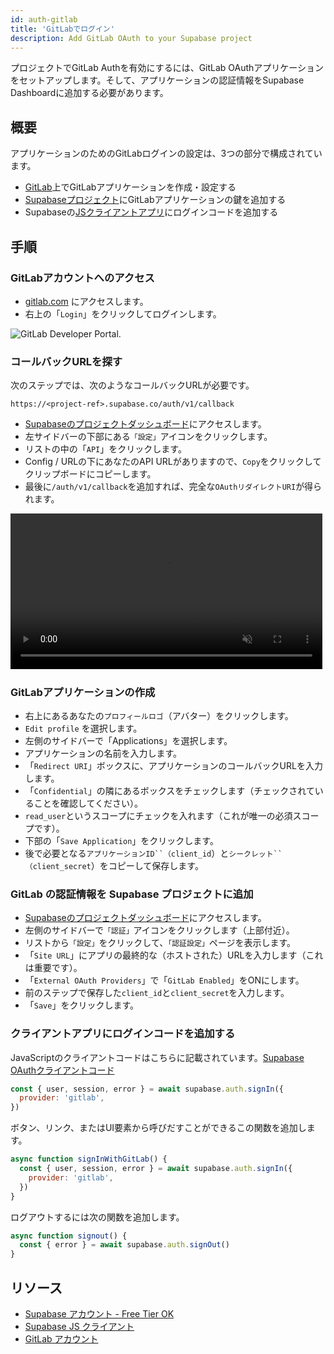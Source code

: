 ```yaml
---
id: auth-gitlab
title: 'GitLabでログイン'
description: Add GitLab OAuth to your Supabase project
---
```



プロジェクトでGitLab Authを有効にするには、GitLab OAuthアプリケーションをセットアップします。そして、アプリケーションの認証情報をSupabase Dashboardに追加する必要があります。

## 概要

アプリケーションのためのGitLabログインの設定は、3つの部分で構成されています。

- [GitLab](https://gitlab.com)上でGitLabアプリケーションを作成・設定する
- [Supabaseプロジェクト](https://supabase.com)にGitLabアプリケーションの鍵を追加する
- Supabaseの[JSクライアントアプリ](https://github.com/supabase/supabase-js)にログインコードを追加する

## 手順

### GitLabアカウントへのアクセス

- [gitlab.com](https://gitlab.com) にアクセスします。
- 右上の「`Login`」をクリックしてログインします。

![GitLab Developer Portal.](/img/guides/gitlab-portal.png)

### コールバックURLを探す

次のステップでは、次のようなコールバックURLが必要です。

`https://<project-ref>.supabase.co/auth/v1/callback`

- [Supabaseのプロジェクトダッシュボード](https://supabase.com)にアクセスします。
- 左サイドバーの下部にある`「設定」`アイコンをクリックします。
- リストの中の「`API`」をクリックします。
- Config / URLの下にあなたのAPI URLがありますので、`Copy`をクリックしてクリップボードにコピーします。
- 最後に`/auth/v1/callback`を追加すれば、完全な`OAuthリダイレクトURI`が得られます。

<video width="99%" muted playsInline controls="true">
  <source src="/docs/videos/api/api-url-and-key.mp4" type="video/mp4" muted playsInline />
</video>

### GitLabアプリケーションの作成

- 右上にあるあなたの`プロフィールロゴ`（アバター）をクリックします。
- `Edit profile` を選択します。
- 左側のサイドバーで「Applications」を選択します。
- アプリケーションの名前を入力します。
- 「`Redirect URI`」ボックスに、アプリケーションのコールバックURLを入力します。
- 「`Confidential`」の隣にあるボックスをチェックします（チェックされていることを確認してください）。
- `read_user`というスコープにチェックを入れます（これが唯一の必須スコープです）。
- 下部の「`Save Application`」をクリックします。
- 後で必要となる`アプリケーションID``（client_id`）と`シークレット``（client_secret`）をコピーして保存します。

### GitLab の認証情報を Supabase プロジェクトに追加

- [Supabaseのプロジェクトダッシュボード](https://supabase.com)にアクセスします。
- 左側のサイドバーで`「認証」`アイコンをクリックします（上部付近）。
- リストから`「設定」`をクリックして、`「認証設定」`ページを表示します。
- 「`Site URL`」にアプリの最終的な（ホストされた）URLを入力します（これは重要です）。
- 「`External OAuth Providers`」で「`GitLab Enabled`」をONにします。
- 前のステップで保存した`client_id`と`client_secret`を入力します。
- 「`Save`」をクリックします。

### クライアントアプリにログインコードを追加する

JavaScriptのクライアントコードはこちらに記載されています。[Supabase OAuthクライアントコード](/docs/reference/javascript/auth-signin#sign-in-using-third-party-providers)

```js
const { user, session, error } = await supabase.auth.signIn({
  provider: 'gitlab',
})
```

ボタン、リンク、またはUI要素から呼びだすことができるこの関数を追加します。

```js
async function signInWithGitLab() {
  const { user, session, error } = await supabase.auth.signIn({
    provider: 'gitlab',
  })
}
```

ログアウトするには次の関数を追加します。

```js
async function signout() {
  const { error } = await supabase.auth.signOut()
}
```

## リソース

- [Supabase アカウント - Free Tier OK](https://supabase.com)
- [Supabase JS クライアント](https://github.com/supabase/supabase-js)
- [GitLab アカウント](https://gitlab.com)
